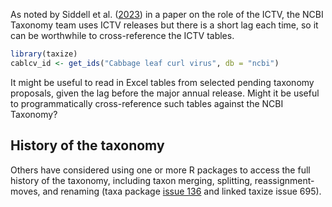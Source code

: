
As noted by Siddell et al. ([2023](https://doi.org/10.1099/jgv.0.001840))
in a paper on the role of the ICTV,
the NCBI Taxonomy team
uses ICTV releases
but there is a short lag each time,
so it can be worthwhile to cross-reference the ICTV tables.

```r
library(taxize)
cablcv_id <- get_ids("Cabbage leaf curl virus", db = "ncbi")
```

It might be useful
to read in Excel tables
from selected pending taxonomy proposals,
given the lag before the major annual release.
Might it be useful
to programmatically cross-reference
such tables
against the NCBI Taxonomy?

## History of the taxonomy
Others have considered using one or more R packages
to access the full history of the taxonomy,
including taxon merging, splitting, reassignment-moves, and renaming
(taxa package [issue 136](https://github.com/ropensci/taxa/issues/136)
 and linked taxize issue 695).
 